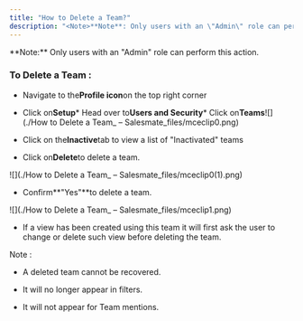 ```yaml
---
title: "How to Delete a Team?"
description: "<Note>**Note**: Only users with an \"Admin\" role can perform this action."
---
```


<Note>
**Note:** Only users with an "Admin" role can perform this action.
</Note>


### To Delete a Team :


*   Navigate to the**Profile icon**on the top right corner

*   Click on**Setup***   Head over to**Users and Security***   Click on**Teams**![](./How to Delete a Team_ – Salesmate_files/mceclip0.png)


*   Click on the**Inactive**tab to view a list of "Inactivated" teams

*   Click on**Delete**to delete a team.

![](./How to Delete a Team_ – Salesmate_files/mceclip0(1).png)


*   Confirm**"Yes"**to delete a team.

![](./How to Delete a Team_ – Salesmate_files/mceclip1.png)


*   If a view has been created using this team it will first ask the user to change or delete such view before deleting the team.

<Note>

Note :


*   A deleted team cannot be recovered.

*   It will no longer appear in filters.

*   It will not appear for Team mentions.

</Note>
